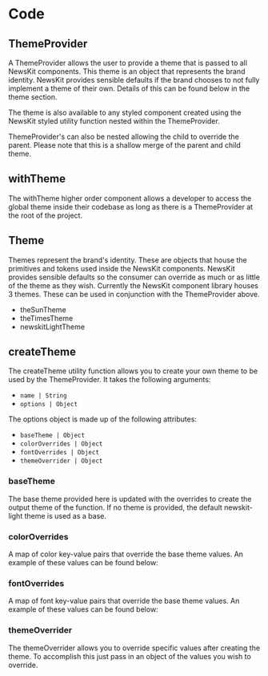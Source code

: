 

# Code

## ThemeProvider

A ThemeProvider allows the user to provide a theme that is passed to all NewsKit components.
This theme is an object that represents the brand identity. NewsKit provides sensible defaults if the brand chooses to not fully implement a theme of their own. 
Details of this can be found below in the theme section.

<CodeFromFile path="examples/theming/theme-provider.tsx"/>

The theme is also available to any styled component created using the NewsKit styled utility function nested within the ThemeProvider.

<CodeFromFile path="examples/theming/styled.tsx"/>

ThemeProvider's can also be nested allowing the child to override the parent. Please note that this is a shallow merge of the parent and child theme.

<CodeFromFile path="examples/theming/nested-theme-provider.tsx"/>

## withTheme

The withTheme higher order component allows a developer to access the global theme inside their codebase as long as there is a ThemeProvider 
at the root of the project.

<CodeFromFile path="examples/theming/with-theme.tsx"/>

## Theme

Themes represent the brand's identity. These are objects that house the primitives and tokens used inside the NewsKit components. NewsKit provides 
sensible defaults so the consumer can override as much or as little of the theme as they wish. Currently the NewsKit component library houses 
3 themes. These can be used in conjunction with the ThemeProvider above.

* theSunTheme
* theTimesTheme
* newskitLightTheme

## createTheme

The createTheme utility function allows you to create your own theme to be used by the ThemeProvider. It takes the following arguments:

* `name | String`
* `options | Object`

The options object is made up of the following attributes:

* `baseTheme | Object`
* `colorOverrides | Object`
* `fontOverrides | Object`
* `themeOverrider | Object`

### baseTheme

The base theme provided here is updated with the overrides to create the output theme of the function. If no theme is provided, the default newskit-light theme is used as a base.

### colorOverrides

A map of color key-value pairs that override the base theme values. An example of these values can be found below:

<CodeFromFile path="examples/theming/colors.ts"/>

### fontOverrides

A map of font key-value pairs that override the base theme values. An example of these values can be found below:

<CodeFromFile path="examples/theming/fonts.ts" />

### themeOverrider

The themeOverrider allows you to override specific values after creating the theme. To accomplish this just pass in an object 
of the values you wish to override.


<CodeFromFile path="examples/theming/overrides.ts" />
